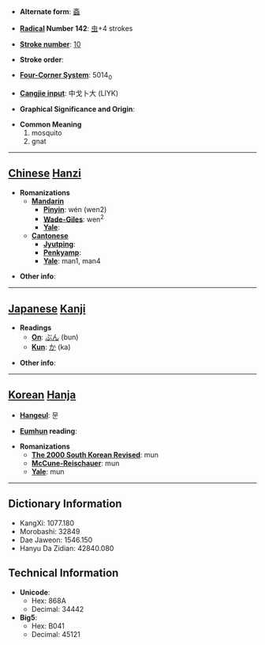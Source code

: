 * '''Alternate form''': [[螡]]

* '''[[Wiktionary:Chinese radical index| Radical]] Number 142''': [[Wiktionary:Chinese radical index 虫|虫]]+4 strokes

* '''[[Wiktionary:Chinese total strokes index|Stroke number]]''': [[Wiktionary:Chinese total strokes index 10|10]]

* '''Stroke order''': 

* '''[[Wiktionary:Chinese four corner index|Four-Corner System]]''': 5014<sub>0</sub>

* '''[[Wiktionary:Chinese Cangjie index|Cangjie input]]''': 中戈卜大 (LIYK)

* '''Graphical Significance and Origin''': 

* '''Common Meaning'''
*#mosquito
*# gnat


----

== [[Chinese]] [[Hanzi]] ==

* '''Romanizations'''
** '''[[Mandarin]]'''
*** '''[[Pinyin]]''': wén (wen2)
*** '''[[Wade-Giles]]''': wen<sup>2</sup>
*** '''[[Yale]]''': 
** '''[[Cantonese]]'''
*** '''[[Jyutping]]''':
*** '''[[Penkyamp]]''': 
*** '''[[Yale]]''': man1, man4

* '''Other info''': 

----

== [[Japanese]] [[Kanji]] ==

* '''Readings'''
** '''[[On]]''': [[ぶん]] (bun)
** '''[[Kun]]''': [[か]] (ka)

* '''Other info''':  

----

== [[Korean]] [[Hanja]] ==

* '''[[Hangeul]]''': 문

* '''[[Eumhun]] reading''': 

* '''Romanizations'''
** '''[[The 2000 South Korean Revised Romanization|The 2000 South Korean Revised]]''': mun
** '''[[McCune-Reischauer]]''': mun
** '''[[Yale]]''': mun

----

== Dictionary Information ==

* KangXi: 1077.180
* Morobashi: 32849
* Dae Jaweon: 1546.150
* Hanyu Da Zidian: 42840.080

== Technical Information ==

* '''Unicode''':
** Hex: 868A
** Decimal: 34442
* '''Big5''':
** Hex: B041
** Decimal: 45121